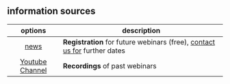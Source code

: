 ## information sources

| options | description                                                                                                                |
|:----------------------:|-------------------------------------------------------------------------------------------------------------------------------------|
|[news](https://www.fiskaltrust.at/news/)| **Registration** for future webinars (free), [contact us for](mailto:info@fiskaltrust.at) further dates|
|[Youtube Channel](https://www.youtube.com/channel/UCmMlqO4L3AzkEhh6WYA8BJg)| **Recordings** of past webinars|


